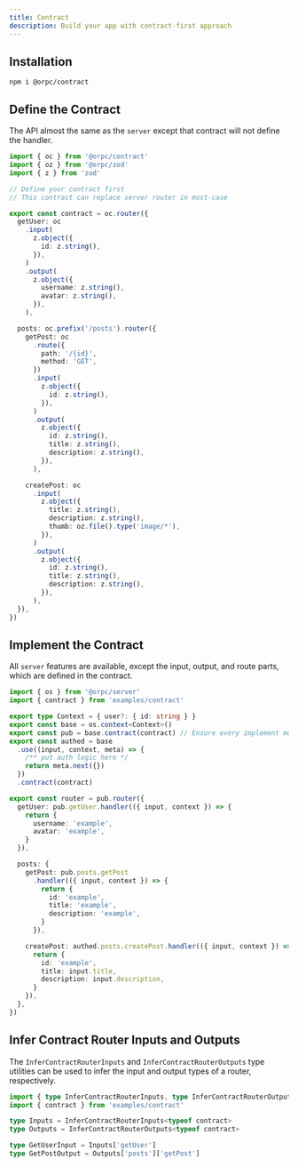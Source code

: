 ```yaml
---
title: Contract
description: Build your app with contract-first approach
---
```


## Installation

```package-install
npm i @orpc/contract
```

## Define the Contract

The API almost the same as the `server` except that contract will not define the handler.

```ts twoslash
import { oc } from '@orpc/contract'
import { oz } from '@orpc/zod'
import { z } from 'zod'

// Define your contract first
// This contract can replace server router in most-case

export const contract = oc.router({
  getUser: oc
    .input(
      z.object({
        id: z.string(),
      }),
    )
    .output(
      z.object({
        username: z.string(),
        avatar: z.string(),
      }),
    ),

  posts: oc.prefix('/posts').router({
    getPost: oc
      .route({
        path: '/{id}',
        method: 'GET',
      })
      .input(
        z.object({
          id: z.string(),
        }),
      )
      .output(
        z.object({
          id: z.string(),
          title: z.string(),
          description: z.string(),
        }),
      ),

    createPost: oc
      .input(
        z.object({
          title: z.string(),
          description: z.string(),
          thumb: oz.file().type('image/*'),
        }),
      )
      .output(
        z.object({
          id: z.string(),
          title: z.string(),
          description: z.string(),
        }),
      ),
  }),
})
```

## Implement the Contract

All `server` features are available, except the input, output, and route parts, which are defined in the contract.

```ts twoslash
import { os } from '@orpc/server'
import { contract } from 'examples/contract'

export type Context = { user?: { id: string } }
export const base = os.context<Context>()
export const pub = base.contract(contract) // Ensure every implement must be match contract
export const authed = base
  .use((input, context, meta) => {
    /** put auth logic here */
    return meta.next({})
  })
  .contract(contract)

export const router = pub.router({
  getUser: pub.getUser.handler(({ input, context }) => {
    return {
      username: 'example',
      avatar: 'example',
    }
  }),

  posts: {
    getPost: pub.posts.getPost
      .handler(({ input, context }) => {
        return {
          id: 'example',
          title: 'example',
          description: 'example',
        }
      }),

    createPost: authed.posts.createPost.handler(({ input, context }) => {
      return {
        id: 'example',
        title: input.title,
        description: input.description,
      }
    }),
  },
})
```

## Infer Contract Router Inputs and Outputs

The `InferContractRouterInputs` and `InferContractRouterOutputs` type utilities can be used to infer the input and output types of a router, respectively.

```ts twoslash
import { type InferContractRouterInputs, type InferContractRouterOutputs } from '@orpc/contract'
import { contract } from 'examples/contract'

type Inputs = InferContractRouterInputs<typeof contract>
type Outputs = InferContractRouterOutputs<typeof contract>

type GetUserInput = Inputs['getUser']
type GetPostOutput = Outputs['posts']['getPost']
```